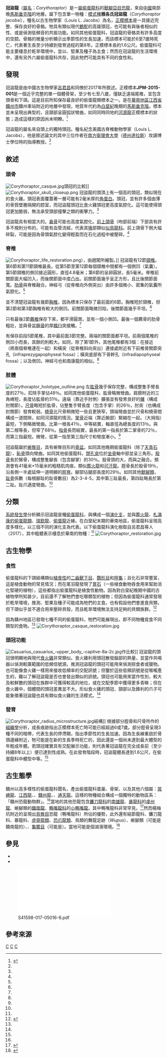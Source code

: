 {{Automatic Taxobox
| taxon = Corythoraptor
| fossil_range = [[馬斯垂克階|馬斯垂克階]], {{fossilrange|66.7}}
| image = Corythoraptor.jpg
| image_caption = [[正模標本|正模標本]]與骨骼重建圖
| authority = [[呂君昌|Lü]] ''et al.'', 2017
| type_species = '''雅各氏冠盜龍<br>''Corythoraptor jacobsi'''''
| type_species_authority = Lü ''et al.'', 2017
}}

'''冠盜龍'''（[[屬名|屬名]]：''Corythoraptor''）是一[[屬|屬]][[偷蛋龍科|偷蛋龍科]]的[[獸腳亞目|獸腳亞目]][[恐龍|恐龍]]，來自[[中國|中國]]南部晚[[馬斯垂克階|馬斯垂克階]]的{{link-en|南雄組|Nanxiong Formation}}地層。屬下包含單一物種：[[模式種|模式種]]'''雅各氏冠盜龍'''（''Corythoraptor jacobsi''），種名以古生物學家{{link-en|路易斯·L·雅各|Louis L. Jacobs}}（Louis L. Jacobs）為名，[[正模標本|正模標本]]是一具接近完整、保存良好的骨骼。牠具有類似現代[[鶴鴕|鶴鴕]]的高聳頭冠，也可能有與後者相似的{{link-en|展示|Display (zoology)}}性、或是偵測低頻音的共振功能。如同其他偷蛋龍科，冠盜龍的骨骼具有許多高度{{link-en|氣腔化|Skeletal pneumaticity}}的空腔。骨骼的微量分析顯示出季節性的生長加速，而該標本可能於6至7歲時死亡，代表著生長至少持續到發育過程的第8年。正模標本長約1.6公尺。偷蛋龍科可能主要棲息於乾旱環境中，並以{{link-en|耐旱植物|Xerophyte}}、堅果及種子為主食；然而在冠盜龍的生活環境中，還有另外六屬偷蛋龍科共存，因此牠們可能具有不同的食性和{{link-en|棲位分化|Niche differentiation}}。

==發現==
冠盜龍是由中國古生物學家[[呂君昌|呂君昌]]和同僚於2017年所敘述。正模標本'''JPM-2015-001'''是一個近乎完整的單一個體骨架，至少有七至八歲，僅缺乏遠端尾椎，並包含頭骨和下頜。這是目前所知保存最良好的偷蛋龍類標本之一。是在[[華南地區|華南地區]][[江西省|江西省]][[贛州市|贛州市]]贛州車站附近的{{link-en|南雄組|Nanxiong Formation}}地層中發現，地質年代約為[[白堊紀|白堊紀]]晚期的[[馬斯垂克階|馬斯垂克階]]。標本並未呈現出典型的{{link-en|死亡姿勢|Death pose}}，且頸部呈圓弧狀彎曲，如同同時同地的[[河源龍|河源龍]]正模標本的狀態；造成這樣的原因尚未明瞭。<ref name=description>{{cite journal|last1=Lü|first1=J.|last2=Li|first2=G.|last3=Kundrát|first3=M.|last4=Lee|first4=Y.-N.|last5=Sun|first5=Z.|last6=Kobayashi|first6=Y.|last7=Shen|first7=C.|last8=Teng|first8=F.|last9=Liu|first9=H.|date=2017|title=High diversity of the Ganzhou Oviraptorid Fauna increased by a new cassowary-like crested species|journal=Scientific Reports|volume=7|number=6393|bibcode=2017NatSR...7.6393L|doi=10.1038/s41598-017-05016-6|pmc=5532250|pmid=28751667}}</ref>

冠盜龍的屬名來自頭上的獨特頭冠。種名紀念美國古脊椎動物學家{{link-en|路易斯·L·雅各|Louis L. Jacobs}}（Louis L. Jacobs），他是敘述論文的其中三位作者在[[南方衛理會大學|南方衛理會大學]]（[[德克薩斯州|德州]][[達拉斯|達拉斯]]）攻讀博士學位時的指導教授。<ref name=description/>

==敘述==
===頭骨===
[[File:Corythoraptor_casque.jpg|thumb]]頭冠的比較]]
[[File:Corythoraptor_skull_closeup.png|thumb]]
冠盜龍的頭頂上有一個高的頭冠，類似現在的食火雞。頭冠表面覆蓋著一層可能有2毫米厚的[[角蛋白|角蛋白]]。頭冠{{link-en|氣腔化|Skeletal pneumaticity}}，並有許多個由薄的骨質壁層隔開的腔室，而冠盜龍頭冠比食火雞頭冠更高度氣腔化。這可能使得頭冠更加脆弱，無法承受頭部撞擊之類的衝擊力。<ref name=description/>

冠盜龍具有相當大的{{link-en|眼窩|Eyesocket}}。[[鼻骨|鼻骨]]可能也高度氣腔化。[[前上頜骨|前上頜骨]]（吻部前端）下部具有許多不規則分布的{{link-en|凹孔|Foramen}}，可能有血管流經，代表其[[喙|喙]]部{{link-en|角質鞘|rhamphotheca}}類似[[似鳥龍科|似鳥龍科]]。前上頜骨下側大幅碎裂，可能是因為骨頭氣腔化變得輕盈而在石化過程中被壓碎。<ref name=description/>

===脊椎===
[[File:Corythoraptor_life_restoration.png|thumb]]），由趙闖所繪製。]]
冠盜龍有12節[[頸椎|頸椎]]。第6節和第11節頸椎最長。從第5節至第12節每個頸椎中間都有一個側凹（氣囊）。第5節頸椎的側凹接近圓形，直徑4.8毫米；第6節的呈卵圓狀，長5毫米。脊椎前關節面大幅凹入，而後關節面中度凸出。前關節面幾乎呈正方形，且比後關節面寬。[[肋骨|肋骨]]與脊椎融合。神經弓（從脊椎向外側突出）由許多個微小、密集的氣囊所氣腔化。<ref name=description/>

並不清楚冠盜龍有幾節[[胸椎|胸椎]]，因為標本只保存了最前面的6節。胸椎短於頸椎，但第2節和第3節胸椎有較大的側凹。前關節面略微凹陷，後關節面幾乎平坦。<ref name=description/>

只有最後2節[[薦骨|薦椎]]保存下來，都平滑圓潤，並有一個小側凹。最後一個薦骨的肋骨粗壯，並與骨盆[[髂骨|髂骨]]的厚[[髖臼|髖臼]]突接觸。<ref name=description/>

有保存前段5節尾椎，其中最前面3節完整。兩端的關節面都平坦。前兩個尾椎的側凹小而長，其餘的則較大。如同{{link-en|南康龍|Nankangia}}，除了第1節外，其他尾椎都有3個{{link-en|凹孔|Fossa (anatomy)}}：在接近{{link-en|前椎骨關節突|prezygapophysis}}（將兩個脊椎連在一起）和橫突（從脊椎斜向突出）連接處附近有下前椎骨關節突孔（infraprezygapophyseal fossa）；橫突底部有下骨幹孔（infradiapophyseal fossa）；以及側凹。神經弓也和南康龍的相似。<ref name=description/>

===肢體===
[[File:Corythoraptor_holotype_outline.png|thumb]]
左[[肱骨|肱骨]]幾乎保存完整，構成整隻手臂長度的27％，扣除手掌佔48％。如同其他偷蛋龍科，肱骨略微彎曲。肩膀附近的三角嵴短，長度佔肱骨約31％。遠端（靠近手肘側）擴張並有發育良好的[[髁|髁]]（構成肘關節）。[[尺骨|尺骨]]略短於肱骨，佔整隻手臂長度（包含手掌）的26％，肘突（也構成肘關節）發育較弱。[[橈骨|橈骨]]比尺骨稍微短一些且更狹窄，頭端彎曲並於尺骨和橈骨間構成一道間隙，如同河源龍的情況。[[掌骨|掌骨]]近端（靠近腕部）緊縮在一起。{{link-en|第一掌骨|first metacarpal bone}}（大拇指）最短，下側略微彎曲。{{link-en|第二掌骨|second metacarpal bone}}比第一根長41％，中等結實，軸直徑為總長度的13％。{{link-en|第三掌骨|third metacarpal bone}}與第二根等長，但窄了68％。[[指骨|指骨]]長而結實，最長的第一指長於第二掌骨的72％，而第三指最短。{{link-en|指爪|Ungual}}微彎，從第一指至第三指尺寸和彎度漸小。<ref name=description/>

冠盜龍屬於[[蜥臀目|蜥臀目]]，具有蜥臀目形的[[骨盆|骨盆]]。如同其他晚期偷蛋龍科（除了[[天青石龍|天青石龍]]），[[恥骨|恥骨]]頭向彎曲。如同其他偷蛋龍科，[[閉孔突|閉孔突]]位於[[坐骨|坐骨]]軸中部並呈三角形。[[股骨|股骨]]長於髂骨，構成整隻腳長（包含腳掌）的30％。股骨頭的{{link-en|大轉子|greater trochanter}}大，而{{link-en|小轉子|lesser trochanter}}與之融合。{{link-en|第四轉子|fourth trochanter}}預測會有41毫米×15毫米的粗糙肌肉痕，類似[[葬火龍|葬火龍]]和[[可汗龍|可汗龍]]。脛骨長於股骨19％，沿長側一半處延伸一道明顯的[[脛脊|脛脊]]。腳部佔腿部長度的29％。如同其他[[獸腳類|獸腳類]]，[[趾骨|趾骨]]係數（每根腳趾的趾骨數目）為2-3-4-5，其中第三趾最長，第四趾略長於第二趾。趾爪適度彎曲。<ref name=description/>

==分類==
[[系統發生學|系統發生學]]分析顯示冠盜龍是種[[偷蛋龍科|偷蛋龍科]]，與{{link-en|華南龍|Huanansaurus}}構成一個[[演化支|演化支]]，並與[[葬火龍|葬火龍]]、[[非正式命名恐龍列表|札滿康的偷蛋龍類]]、[[瑞欽龍|瑞欽龍]]、[[偷蛋龍|偷蛋龍]]近緣。在白堊紀末期的華南地區，偷蛋龍科呈現高度多樣化，以三個不同的演化支為代表。以下偷蛋龍科演化樹取自呂君昌等人（2017），其中粗體表示棲息於華南的物種：<ref name=description/>
[[File:Corythoraptor_restoration.jpg|thumb]]
{{clade| style=font-size:85%;line-height:85%
|label1= [[偷蛋龍科|偷蛋龍科]]<br>Oviraptoridae 
|1={{clade
   |1={{clade
      |1='''{{link-en|江西南康龍|Nankangia}}'''<br>''Nankangia jiangxiensis''
      |2={{clade
         |1=[[豫龍屬|迷你豫龍]]<br>''Yulong mini''
         |2=[[天青石龍屬|戈壁天青石龍]]<br>''Nomingia gobiensis'' }} }}
   |2={{clade
      |1=[[偷蛋龍屬|嗜角偷蛋龍]]<br>''Oviraptor philoceratops''
      |2={{clade
         |1=[[瑞欽龍屬|蒙古瑞欽龍]]<br>''Rinchenia mongoliensis''
         |2={{clade
            |1=[[非正式命名恐龍列表|札滿康的偷蛋龍類]]<br>Zamyn Khondt oviraptorid
            |2={{clade
               |1=[[葬火龍屬|奧氏葬火龍]]<br>''Citipati osmolskae''
               |2={{clade
                  |1='''雅各氏冠盜龍<br>''Corythoraptor jacobsi'''''
                  |2='''{{link-en|贛州華南龍|Huanansaurus}}'''<br>''Huanansaurus ganzhouensis'' }} }} }} }}
   |3={{clade
      |1={{clade
         |1='''[[通天龍屬|泥潭通天龍]]'''<br>''Tongtianlong limosus''
         |2={{clade
            |1=[[戈壁烏拉特龍|戈壁烏拉特龍]]<br>''Wulatelong gobiensis''
            |2='''[[斑嵴龍|斑嵴龍]]'''<br>''Banji long'' }} }}
      |2={{clade
         |1='''[[始興龍屬|遺忘始興龍]]'''<br>''Shixinggia oblita''
         |2={{clade
            |1=[[可汗龍屬|麥可氏可汗龍]]<br>''Khaan mckennai''
            |2={{clade
               |1=[[竊螺龍屬|纖弱竊螺龍]]<br>''Conchoraptor gracilis''
               |2={{clade
                  |1=[[曲劍龍屬|細爪曲劍龍]]<br>''Machairasaurus leptonychus''
                  |2={{clade
                     |1='''[[贛州江西龍|贛州江西龍]]'''<br>''Jiangxisaurus ganzhouensis''
                     |2={{clade
                        |1='''[[南康贛州龍|南康贛州龍]]'''<br>''Ganzhousaurus nankangensis''
                        |2={{clade
                           |1=[[耐梅蓋特母龍屬|巴思缽氏耐梅蓋特母龍]]<br>''Nemegtomaia barsboldi''
                           |2={{clade
                              |1=[[雌駝龍屬|楊氏機靈龍]]<br>''"Ingenia" yanshini''
                              |2='''[[河源龍屬|黃氏河源龍]]'''<br>''Heyuannia huangi'' }} }} }} }} }} }} }} }} }} }} }} }}

==古生物學==
===食性===
偷蛋龍科的下頜結構類似[[植食性|植食性]]的[[二齒獸下目|二齒獸下目]]、[[鸚形目|鸚形目]]和[[陸龜|陸龜]]；且化石非常豐富，這是植食動物的常見情況；而在尾羽龍發現了[[胃石|胃石]]（一些植食動物吞食用來幫助消化堅硬的植物），這些都指出偷蛋龍科是植食性動物。因為對白堊紀晚期中國的古植物學所知甚少，目前還不了解牠們會吃哪類型的植物；但因為偷蛋龍科通常發現於乾旱環境，推測{{link-en|耐旱植物|Xerophyte}}、堅果及種子可能成為牠們的主食。也有假設他們會進食貝類，但下頜似乎並不適合用來壓碎貝殼，而且乾旱環境無法支持足夠的貝類族群。<ref name="Longrich">{{cite journal|last1=Longrich|first1=N.R.|last2=Currie|first2=P.J.|last3=Zhi-Ming|first3=D.|title=A new oviraptorid (Dinosauria: Theropoda) from the Upper Cretaceous of Bayan Mandahu, Inner Mongolia|journal=Palaeontology|date=2010|volume=53|issue=5|pages=945–960|doi=10.1111/j.1475-4983.2010.00968.x}}</ref>

因為贛州地區已發現七種不同的偷蛋龍科，牠們可能展現出{{link-en|棲位分化|Niche differentiation}}，即不同物種覓食不同類型的食物。<ref name=description/>
[[File:Corythoraptor_casque_restoration.jpg|thumb]]
===頭冠功能===
[[File:Casuarius_casuarius_-upper_body_-captive-8a-2c.jpg|thumb]]作比較]]
冠盜龍的頭冠很明顯地與現代[[食火雞|食火雞]]非常類似。食火雞利用頭冠散發腦部的熱量，並當作共鳴器以偵測較廣範圍的低頻信號源。推測冠盜龍的頭冠可能用來偵測掠食者或獵物。也可能像食火雞一樣用來接收低頻率的交配訊號；但鑒於這些低頻訊號是從喉嚨產生的，難以了解冠盜龍是否也會發出類似的訊號。頭冠也可能用來當作性別{{link-en|展示|Display (zoology)}}，較大及較鮮艷的頭冠在族群中可獲得較高的地位，或在交配季節中獲得更多青睞；但在食火雞中，個體間的頭冠差異並不大。形似食火雞的頭冠、頸部以及鋒利的爪子可能象徵著冠盜龍也具有類似食火雞的生活模式。<ref name=description/>

===發育===
[[File:Corythoraptor_radius_microstructure.jpg|thumb]]結構]]
根據部分脛骨和尺骨所作的[[組織學|組織學]]分析，成長痕跡指出正模標本死亡時可能已經超過6或7歲。部分脛骨呈現3種不同的暗帶，代表生長的停滯期，指出季節性的生長加速。因為生長線重啟於骨頭邊緣附近，牠可能是在新的生長季時死亡的，因此還是一個尚未達到最大體型的年輕成年體。若頭冠確實具有交配展示功能，則代表著冠盜龍在完全成長前（至少持續8年以上）便已達到性成熟。在此發育階段時，冠盜龍體長達到1.6公尺，在偷蛋龍科中體型中等。<ref name=description/>

==古生態學==
贛州以高多樣性的偷蛋龍科聞名，產出偷蛋龍科蛋巢、骨架、以及其他六個屬：[[斑嵴龍|斑嵴龍]]、[[江西龍|江西龍]]、{{link-en|南康龍|Nankangia}}、[[贛州龍|贛州龍]]、{{link-en|華南龍|Huanansaurus}}、[[通天龍|通天龍]]。這樣的物種組合構成一個獨特的動物區系：「贛州恐龍動物群」。<ref name=description/>當地的其他恐龍包含[[鐮刀龍科|鐮刀龍科]]的[[南雄龍|南雄龍]]、[[暴龍科|暴龍科]]的[[虔州龍|虔州龍]]、蜥腳類的[[贛南龍|贛南龍]]、[[鴨嘴龍科|鴨嘴龍科]]的[[小鴨嘴龍|小鴨嘴龍]]。其中鴨嘴龍科非常罕見。<ref>{{cite journal|first=L.|last=Xing|first2=K.|last2=Niu|first3=D.|last3=Wang|first4=A. P.|last4=Marquez|year=2020|title=A partial articulated hadrosaurid skeleton from the Maastrichtian (Upper Cretaceous) of the Ganzhou area, Jiangxi Province, China|journal=Historical Biology|doi=10.1080/08912963.2020.1782397}}</ref>然而楊梅坑附近的{{link-en|足跡化石|Fossil trackway}}呈現出[[鳥臀目|鳥臀目]]恐龍（鴨嘴龍科）所佔的優勢，此外還有結節龍科、鐮刀龍科、暴龍科、[[虛骨龍類|虛骨龍類]]、[[恐爪龍類|恐爪龍類]]、鳥類的舞龍足跡（''Wupus''）、蜥腳類（可能是贛南龍的）、{{link-en|翼龍足跡|Pteraichnus}}、[[龜鱉目|龜鱉目]]（可能是{{link-en|江西龜|Jiangxichelys}}）。當地可能是個湖濱環境。<ref>{{cite journal|first=L.|last=Xing|first2=M. G.|last2=Lockley|first3=D.|last3=Li|display-authors=et al.|year=2017|title=Late Cretaceous ornithopod-dominated, theropod, and pterosaur track assemblages from the Nanxiong Basin, China: New discoveries, ichnotaxonomy, and paleoecology|journal=Palaeogeography, Palaeoclimatology, Palaeoecology|volume=466|pages=303–313|doi=10.1016/j.palaeo.2016.11.035}}</ref>

==參見==
*{{link-en|偷蛋龍類研究歷史|Timeline of oviraptorosaur research}}
*{{link-en|2017年主龍類古生物學研究|2017 in archosaur paleontology}}
[[File:S41598-017-05016-6.pdf|thumb]]

==參考來源==
{{Wikispecies|Corythoraptor}}
{{Portal box|生物學|恐龙}}
{{Reflist}}

{{手盜龍類|O.}}
{{Taxonbar|from=Q33666005}}

[[Category:上白堊紀恐龍|C]]
[[Category:中國恐龍|C]]
[[Category:偷蛋龍科|C]]